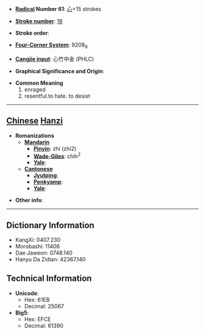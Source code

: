 * '''[[Wiktionary:Chinese radical index| Radical]] Number 61''': [[Wiktionary:Chinese radical index 心|心]]+15 strokes

* '''[[Wiktionary:Chinese total strokes index|Stroke number]]''': [[Wiktionary:Chinese total strokes index 18|18]]

* '''Stroke order''': 

* '''[[Wiktionary:Chinese four corner index|Four-Corner System]]''': 9208<sub>6</sub>

* '''[[Wiktionary:Chinese Cangjie index|Cangjie input]]''': 心竹中金 (PHLC)

* '''Graphical Significance and Origin''': 

* '''Common Meaning'''
*#enraged
*# resentful.to hate. to desist


----

== [[Chinese]] [[Hanzi]] ==

* '''Romanizations'''
** '''[[Mandarin]]'''
*** '''[[Pinyin]]''': zhí (zhi2)
*** '''[[Wade-Giles]]''': chih<sup>2</sup>
*** '''[[Yale]]''': 
** '''[[Cantonese]]'''
*** '''[[Jyutping]]''':
*** '''[[Penkyamp]]''': 
*** '''[[Yale]]''': 

* '''Other info''': 

----

== Dictionary Information ==

* KangXi: 0407.230
* Morobashi: 11406
* Dae Jaweon: 0748.140
* Hanyu Da Zidian: 42367.140

== Technical Information ==

* '''Unicode''':
** Hex: 61EB
** Decimal: 25067
* '''Big5''':
** Hex: EFCE
** Decimal: 61390